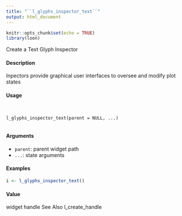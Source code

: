 ```yaml
---
title: "``l_glyphs_inspector_text``"
output: html_document
---
```


```r
knitr::opts_chunk$set(echo = TRUE)
library(loon)
```


Create a Text Glyph Inspector

#### Description 

Inpectors provide graphical user interfaces to oversee and modify plot states

#### Usage
<pre><code>

l_glyphs_inspector_text(parent = NULL, ...)

</code></pre>
#### Arguments 

* ``parent ``:  parent widget path
* ``...``: state arguments 


#### Examples 
```r
i <- l_glyphs_inspector_text()
```


#### Value
widget handle
See Also
l_create_handle
